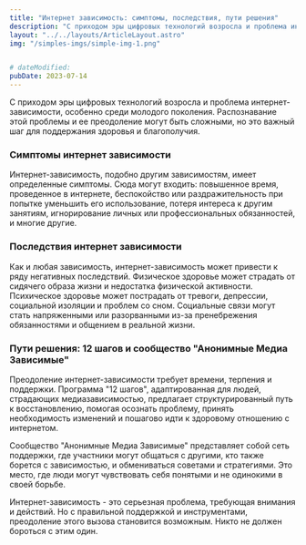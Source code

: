 ```yaml
---
title: "Интернет зависимость: симптомы, последствия, пути решения"
description: "С приходом эры цифровых технологий возросла и проблема интернет-зависимости, особенно среди молодого поколения. "
layout: "../../layouts/ArticleLayout.astro"
img: "/simples-imgs/simple-img-1.png"


# dateModified:
pubDate: 2023-07-14
---
```


С приходом эры цифровых технологий возросла и проблема интернет-зависимости, особенно среди молодого поколения. Распознавание этой проблемы и ее преодоление могут быть сложными, но это важный шаг для поддержания здоровья и благополучия.

### Симптомы интернет зависимости

Интернет-зависимость, подобно другим зависимостям, имеет определенные симптомы. Сюда могут входить: повышенное время, проведенное в интернете, беспокойство или раздражительность при попытке уменьшить его использование, потеря интереса к другим занятиям, игнорирование личных или профессиональных обязанностей, и многие другие.

### Последствия интернет зависимости

Как и любая зависимость, интернет-зависимость может привести к ряду негативных последствий. Физическое здоровье может страдать от сидячего образа жизни и недостатка физической активности. Психическое здоровье может пострадать от тревоги, депрессии, социальной изоляции и проблем со сном. Социальные связи могут стать напряженными или разорванными из-за пренебрежения обязанностями и общением в реальной жизни.

### Пути решения: 12 шагов и сообщество "Анонимные Медиа Зависимые"

Преодоление интернет-зависимости требует времени, терпения и поддержки. Программа "12 шагов", адаптированная для людей, страдающих медиазависимостью, предлагает структурированный путь к восстановлению, помогая осознать проблему, принять необходимость изменений и пошагово идти к здоровому отношению с интернетом.

Сообщество "Анонимные Медиа Зависимые" представляет собой сеть поддержки, где участники могут общаться с другими, кто также борется с зависимостью, и обмениваться советами и стратегиями. Это место, где люди могут чувствовать себя понятыми и не одинокими в своей борьбе.

Интернет-зависимость - это серьезная проблема, требующая внимания и действий. Но с правильной поддержкой и инструментами, преодоление этого вызова становится возможным. Никто не должен бороться с этим один.
